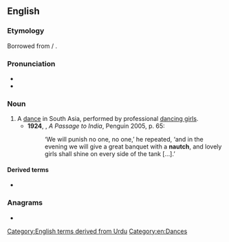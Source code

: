 ==English==
{{wikipedia}}

===Etymology===
Borrowed from {{bor|en|inc-hnd}} {{m|hi|नाच|tr=-}} / {{m|ur|ناچ|tr=nāc}}.

===Pronunciation===
* {{IPA|en|/nɔːt͡ʃ/}}
* {{rhymes|en|ɔːtʃ}}

===Noun===
{{en-noun}}

# A [[dance]] in South Asia, performed by professional [[dancing girls]]. {{defdate|from 18th c.}}
#*'''1924''', {{w|EM Forster}}, ''A Passage to India'', Penguin 2005, p. 65:
#*:‘We will punish no one, no one,’ he repeated, ‘and in the evening we will give a great banquet with a '''nautch''', and lovely girls shall shine on every side of the tank […].’

====Derived terms====
* {{l|en|nautch girl}}

===Anagrams===
* {{anagrams|en|a=achntu|chaunt}}

[[Category:English terms derived from Urdu]]
[[Category:en:Dances]]